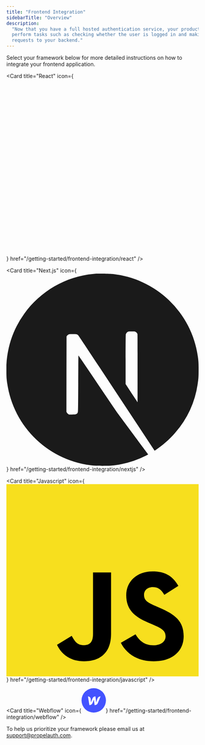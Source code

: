 ```yaml
---
title: "Frontend Integration"
sidebarTitle: "Overview"
description:
  "Now that you have a full hosted authentication service, your product needs to
  perform tasks such as checking whether the user is logged in and making HTTP
  requests to your backend."
---
```


Select your framework below for more detailed instructions on how to integrate
your frontend application.

<CardGroup cols={2}>

<Card
  title="React"
  icon={
<svg xmlns="http://www.w3.org/2000/svg" viewBox="-11.5 -10.23174 23 20.46348">
  <title>React Logo</title>
  <circle cx="0" cy="0" r="2.05" fill="#61dafb"/>
  <g stroke="#61dafb" strokeWidth="1" fill="none">
    <ellipse rx="11" ry="4.2"/>
    <ellipse rx="11" ry="4.2" transform="rotate(60)"/>
    <ellipse rx="11" ry="4.2" transform="rotate(120)"/>
  </g>
</svg>
}
  href="/getting-started/frontend-integration/react"
/>

<Card
  title="Next.js"
  icon={<svg className="h-5 w-5" viewBox="0 0 48 48" xmlns="http://www.w3.org/2000/svg">
  <path d="m22.43.01-.73.07C14.88.69 8.5 4.37 4.45 10.02A23.75 23.75 0 0 0 .22 20.51a18.3 18.3 0 0 0-.22 3.5c0 1.78.02 2.17.22 3.49A24.1 24.1 0 0 0 21.7 47.94c.73.08 3.87.08 4.6 0a24.22 24.22 0 0 0 8.65-2.53c.4-.2.49-.27.43-.31-.03-.03-1.8-2.4-3.9-5.24l-3.84-5.19-4.81-7.11a688.2 688.2 0 0 0-4.84-7.12c-.02 0-.04 3.16-.05 7.02-.02 6.76-.02 7.04-.1 7.2a.85.85 0 0 1-.42.42c-.15.08-.28.1-.99.1h-.81l-.22-.15a.88.88 0 0 1-.31-.34l-.1-.2.01-9.42.02-9.4.14-.19c.08-.1.24-.22.35-.29.19-.09.27-.1 1.08-.1.95 0 1.11.04 1.36.31.07.08 2.68 4 5.8 8.72l9.46 14.34 3.8 5.76.2-.13c1.7-1.1 3.5-2.68 4.92-4.32a23.89 23.89 0 0 0 5.65-12.27c.2-1.32.22-1.7.22-3.5 0-1.78-.02-2.17-.22-3.49A24.1 24.1 0 0 0 26.37.07c-.45-.04-3.55-.1-3.94-.06zm9.82 14.52a.95.95 0 0 1 .48.55c.03.12.04 2.73.03 8.61v8.44l-1.5-2.28-1.49-2.28v-6.14c0-3.96.02-6.19.05-6.3a.96.96 0 0 1 .46-.59c.2-.1.26-.1 1-.1.7 0 .82 0 .97.09z" fill="currentColor"/>
</svg>}
  href="/getting-started/frontend-integration/nextjs"
/>

<Card
  title="Javascript"
  icon={
<svg xmlns="http://www.w3.org/2000/svg" viewBox="0 0 630 630">
<rect width="630" height="630" fill="#f7df1e"/>
<path d="m423.2 492.19c12.69 20.72 29.2 35.95 58.4 35.95 24.53 0 40.2-12.26 40.2-29.2 0-20.3-16.1-27.49-43.1-39.3l-14.8-6.35c-42.72-18.2-71.1-41-71.1-89.2 0-44.4 33.83-78.2 86.7-78.2 37.64 0 64.7 13.1 84.2 47.4l-46.1 29.6c-10.15-18.2-21.1-25.37-38.1-25.37-17.34 0-28.33 11-28.33 25.37 0 17.76 11 24.95 36.4 35.95l14.8 6.34c50.3 21.57 78.7 43.56 78.7 93 0 53.3-41.87 82.5-98.1 82.5-54.98 0-90.5-26.2-107.88-60.54zm-209.13 5.13c9.3 16.5 17.76 30.45 38.1 30.45 19.45 0 31.72-7.61 31.72-37.2v-201.3h59.2v202.1c0 61.3-35.94 89.2-88.4 89.2-47.4 0-74.85-24.53-88.81-54.075z"/>
</svg>}
  href="/getting-started/frontend-integration/javascript"
/>

<Card
  title="Webflow"
  icon={<svg className="h-6 w-6" xmlns="http://www.w3.org/2000/svg" width="64" height="64" viewBox="0 0 64 64"><g transform="matrix(2 0 0 2 0 -64)"><circle r="16" cy="48" cx="16" fill="#4353ff"/><path d="M20.7 46.1l-1.45 4.57c0-.35-1-7.93-1-7.93-2.3 0-3.52 1.63-4.16 3.36l-1.77 4.58c0-.33-.25-4.54-.25-4.54a3.74 3.74 0 0 0-3.63-3.39l1.88 11.48c2.4 0 3.7-1.63 4.37-3.36l1.5-3.9c0 .16 1 7.26 1 7.26A4.62 4.62 0 0 0 21.59 51l3.4-8.26c-2.4 0-3.66 1.63-4.3 3.36z" fill="#fff"/></g></svg>}
  href="/getting-started/frontend-integration/webflow"
/>

</CardGroup>

To help us prioritize your framework please email us at support@propelauth.com.
